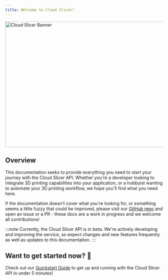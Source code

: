 ```yaml
---
title: Welcome to Cloud Slicer!
---
```



<img 
    src="/images/introduction-1.png" 
    alt="Cloud Slicer Banner" 
    width="800" 
    height="400"
    className='rounded-lg shadow-lg border border-gray-100 dark:border-white-200'
/>

## Overview

This documentation seeks to provide everything you need to start your journey with the Cloud Slicer API. Whether you're a developer looking to integrate 3D printing capabilities into your application, or a hobbyist wanting to automate your 3D printing workflow, we hope you'll find what you need here.

If the documentation doesn't cover what you're looking for, or something seems a little fuzzy that could be improved, please visit our [GitHub repo](https://github.com/Cloud-Slicer/cloud-slicer-docs) and open an issue or a PR - these docs are a work in progress and we welcome all contributions!

:::note
Currently, the Cloud Slicer API is in beta. We're actively developing and improving the service, so expect changes and new features frequently as well as updates to this documentation.
:::

## Want to get started now? 🚀

Check out our [Quickstart Guide](/quick-start) to get up and running with the Cloud Slicer API in under 5 minutes!
